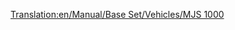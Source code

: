 [[Translation:en/Manual/Base Set/Vehicles/MJS 1000]]
{{nl/Treinen|Naam=MJS 1000
|Afbeelding=[[File:en/Mjs1000.png]]
|Kosten=£24,609 ($49.218)
|Snelheid=104 km/h (65 mph)
|Gewicht=120 t
|Kracht=2,200 pk (1,641 kW)
|Onderhoudskosten=£2,208 ($4.416)
|Ontworpen=1965
|Levensduur=22
|Capaciteit=n.v.t.
|Omschrijving=
|Real-life=The MJS 1000 is gebaseerd op de [http://en.wikipedia.org/wiki/List_of_South_African_locomotive_classes#Electric_locomotives SAR Class 5E] elektrische locomotieven.}}
